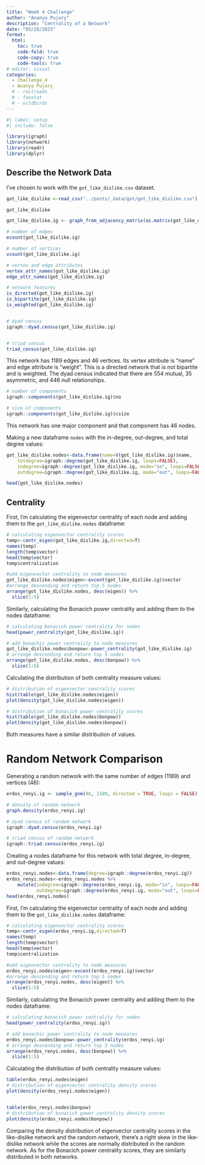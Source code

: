 ```yaml
---
title: "Week 4 Challenge"
author: "Ananya Pujary"
description: "Centrality of a Network"
date: "03/28/2023"
format:
  html:
    toc: true
    code-fold: true
    code-copy: true
    code-tools: true
# editor: visual
categories: 
  - challenge_4
  - Ananya Pujary
  # - railroads
  # - faostat
  # - wildbirds
---
```


```r
#| label: setup
#| include: false

library(igraph)
library(network)
library(readr)
library(dplyr)

```

## Describe the Network Data

I've chosen to work with the `got_like_dislike.csv` dataset.  

```r

got_like_dislike <-read_csv("../posts/_data/got/got_like_dislike.csv")

got_like_dislike

got_like_dislike.ig <- graph_from_adjacency_matrix(as.matrix(got_like_dislike[ , - c(1 : 3)]), mode = 'directed', weighted = TRUE)

```

```r
# number of edges
ecount(got_like_dislike.ig)

# number of vertices
vcount(got_like_dislike.ig)

# vertex and edge attributes
vertex_attr_names(got_like_dislike.ig)
edge_attr_names(got_like_dislike.ig)

# network features
is_directed(got_like_dislike.ig)
is_bipartite(got_like_dislike.ig)
is_weighted(got_like_dislike.ig)


# dyad census
igraph::dyad.census(got_like_dislike.ig)


# triad census
triad_census(got_like_dislike.ig)
```

This network has 1189 edges and 46 vertices. Its vertex attribute is "name" and edge attribute is "weight". This is a directed network that is not bipartite and is weighted. The dyad census indicated that there are 554 mutual, 35 asymmetric, and 446 null relationships.

```r
# number of components
igraph::components(got_like_dislike.ig)$no

# size of components
igraph::components(got_like_dislike.ig)$csize 
```
This network has one major component and that component has 46 nodes.

Making a new dataframe `nodes` with the in-degree, out-degree, and total degree values:

```r

got_like_dislike.nodes<-data.frame(name=V(got_like_dislike.ig)$name,
    totdegree=igraph::degree(got_like_dislike.ig, loops=FALSE),
    indegree=igraph::degree(got_like_dislike.ig, mode="in", loops=FALSE),
    outdegree=igraph::degree(got_like_dislike.ig, mode="out", loops=FALSE))

head(got_like_dislike.nodes)

```


## Centrality

First, I'm calculating the eigenvector centrality of each node and adding them to the `got_like_dislike.nodes` dataframe:

```r

# calculating eigenvector centrality scores
temp<-centr_eigen(got_like_dislike.ig,directed=T)
names(temp)
length(temp$vector)
head(temp$vector)
temp$centralization

#add eigenvector centrality to node measures
got_like_dislike.nodes$eigen<-evcent(got_like_dislike.ig)$vector
#arrange descending and return top 5 nodes
arrange(got_like_dislike.nodes, desc(eigen)) %>%
  slice(1:5)

```

Similarly, calculating the Bonacich power centrality and adding them to the nodes dataframe:

```r
# calculating bonacich power centrality for nodes
head(power_centrality(got_like_dislike.ig))

# add bonachic power centrality to node measures
got_like_dislike.nodes$bonpow<-power_centrality(got_like_dislike.ig)
# arrange descending and return top 5 nodes
arrange(got_like_dislike.nodes, desc(bonpow)) %>%
  slice(1:5)
```
Calculating the distribution of both centrality measure values:

```r
# distribution of eigenvector centrality scores
hist(table(got_like_dislike.nodes$eigen))
plot(density(got_like_dislike.nodes$eigen))

# distribution of bonacich power centrality scores
hist(table(got_like_dislike.nodes$bonpow))
plot(density(got_like_dislike.nodes$bonpow))
```
Both measures have a similar distribution of values.

# Random Network Comparison

Generating a random network with the same number of edges (1189) and vertices (46):

```r
erdos_renyi.ig <- sample_gnm(46, 1189, directed = TRUE, loops = FALSE)

# density of random network
graph.density(erdos_renyi.ig)

# dyad census of random network
igraph::dyad.census(erdos_renyi.ig)

# triad census of random network
igraph::triad.census(erdos_renyi.ig)

```

Creating a nodes dataframe for this network with total degree, in-degree, and out-degree values:

```r

erdos_renyi.nodes<-data.frame(degree=igraph::degree(erdos_renyi.ig))
erdos_renyi.nodes<-erdos_renyi.nodes %>%
    mutate(indegree=igraph::degree(erdos_renyi.ig, mode="in", loops=FALSE),
           outdegree=igraph::degree(erdos_renyi.ig, mode="out", loops=FALSE))
head(erdos_renyi.nodes)

```

First, I'm calculating the eigenvector centrality of each node and adding them to the `got_like_dislike.nodes` dataframe:

```r

# calculating eigenvector centrality scores
temp<-centr_eigen(erdos_renyi.ig,directed=T)
names(temp)
length(temp$vector)
head(temp$vector)
temp$centralization

#add eigenvector centrality to node measures
erdos_renyi.nodes$eigen<-evcent(erdos_renyi.ig)$vector
#arrange descending and return top 5 nodes
arrange(erdos_renyi.nodes, desc(eigen)) %>%
  slice(1:5)

```

Similarly, calculating the Bonacich power centrality and adding them to the nodes dataframe:

```r
# calculating bonacich power centrality for nodes
head(power_centrality(erdos_renyi.ig))

# add bonachic power centrality to node measures
erdos_renyi.nodes$bonpow<-power_centrality(erdos_renyi.ig)
# arrange descending and return top 5 nodes
arrange(erdos_renyi.nodes, desc(bonpow)) %>%
  slice(1:5)
```
Calculating the distribution of both centrality measure values:

```r
table(erdos_renyi.nodes$eigen)
# distribution of eigenvector centrality density scores
plot(density(erdos_renyi.nodes$eigen))


table(erdos_renyi.nodes$bonpow)
# distribution of bonacich power centrality density scores
plot(density(erdos_renyi.nodes$bonpow))
```
Comparing the density distribution of eigenvector centrality scores in the like-dislike network and the random network, there's a right skew in the like-dislike network while the scores are normally distributed in the random network. As for the Bonacich power centrality scores, they are similarly distributed in both networks.